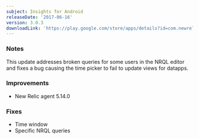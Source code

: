 ```yaml
---
subject: Insights for Android
releaseDate: '2017-06-16'
version: 3.0.3
downloadLink: 'https://play.google.com/store/apps/details?id=com.newrelic.insights&hl=en'
---
```


### Notes

This update addresses broken queries for some users in the NRQL editor and fixes a bug causing the time picker to fail to update views for datapps.

### Improvements

* New Relic agent 5.14.0

### Fixes

* Time window
* Specific NRQL queries
